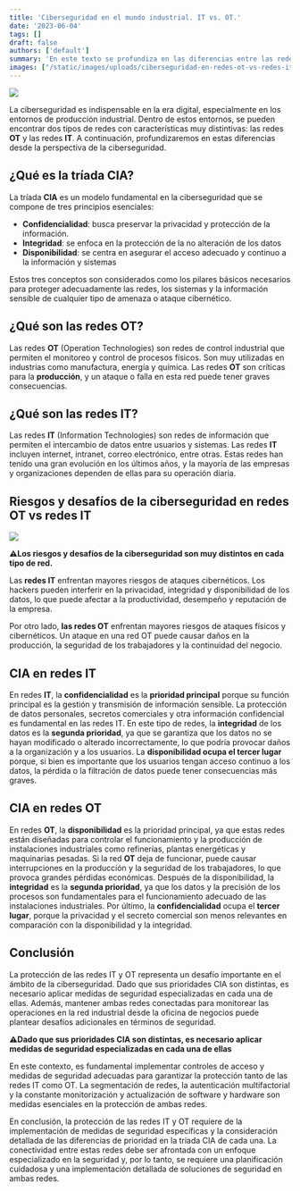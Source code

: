 ```yaml
---
title: 'Ciberseguridad en el mundo industrial. IT vs. OT.'
date: '2023-06-04'
tags: []
draft: false
authors: ['default']
summary: 'En este texto se profundiza en las diferencias entre las redes OT y las redes IT desde la perspectiva de la ciberseguridad. Se destacan los riesgos y desafíos que enfrenta cada tipo de red, así como las prioridades en la tríada CIA. Se enfatiza la importancia de aplicar medidas de seguridad especializadas en cada una de estas redes, teniendo en cuenta la segmentación de redes, la autenticación multifactorial y la constante monitorización y actualización de software y hardware. Por lo tanto, se requiere una planificación cuidadosa y una implementación detallada de soluciones de seguridad en ambas redes.'
images: ["/static/images/uploads/ciberseguridad-en-redes-ot-vs-redes-it-que-son-y-como-protegerlas/IT-vs-OT_Featured.webp", "/static/images/uploads/ciberseguridad-en-redes-ot-vs-redes-it-que-son-y-como-protegerlas/ITvsOT.webp"]
---
```


![](/static/images/uploads/ciberseguridad-en-redes-ot-vs-redes-it-que-son-y-como-protegerlas/IT-vs-OT_Featured.webp)

La ciberseguridad es indispensable en la era digital, especialmente en los entornos de producción industrial. Dentro de estos entornos, se pueden encontrar dos tipos de redes con características muy distintivas: las redes **OT** y las redes **IT**. A continuación, profundizaremos en estas diferencias desde la perspectiva de la ciberseguridad.

## **¿Qué es la tríada CIA?**

La tríada **CIA** es un modelo fundamental en la ciberseguridad que se compone de tres principios esenciales:

* **Confidencialidad**: busca preservar la privacidad y protección de la información.
* **Integridad**: se enfoca en la protección de la no alteración de los datos
* **Disponibilidad**: se centra en asegurar el acceso adecuado y continuo a la información y sistemas

Estos tres conceptos son considerados como los pilares básicos necesarios para proteger adecuadamente las redes, los sistemas y la información sensible de cualquier tipo de amenaza o ataque cibernético.

## **¿Qué son las redes OT?**

  
Las redes **OT** (Operation Technologies) son redes de control industrial que permiten el monitoreo y control de procesos físicos. Son muy utilizadas en industrias como manufactura, energía y química. Las redes **OT** son críticas para la **producción**, y un ataque o falla en esta red puede tener graves consecuencias.

## **¿Qué son las redes IT?**

Las redes **IT** (Information Technologies) son redes de información que permiten el intercambio de datos entre usuarios y sistemas. Las redes **IT** incluyen internet, intranet, correo electrónico, entre otras. Estas redes han tenido una gran evolución en los últimos años, y la mayoría de las empresas y organizaciones dependen de ellas para su operación diaria.

## **Riesgos y desafíos de la ciberseguridad en redes OT vs redes IT**

![](/static/images/uploads/ciberseguridad-en-redes-ot-vs-redes-it-que-son-y-como-protegerlas/ITvsOT.webp)

**⚠️Los riesgos y desafíos de la ciberseguridad son muy distintos en cada tipo de red.**

Las **redes IT** enfrentan mayores riesgos de ataques cibernéticos. Los hackers pueden interferir en la privacidad, integridad y disponibilidad de los datos, lo que puede afectar a la productividad, desempeño y reputación de la empresa.

Por otro lado, **las redes OT** enfrentan mayores riesgos de ataques físicos y cibernéticos. Un ataque en una red OT puede causar daños en la producción, la seguridad de los trabajadores y la continuidad del negocio.

## CIA en redes IT

En redes **IT**, la **confidencialidad** es la **prioridad principal** porque su función principal es la gestión y transmisión de información sensible. La protección de datos personales, secretos comerciales y otra información confidencial es fundamental en las redes IT. En este tipo de redes, la **integridad** de los datos es la **segunda prioridad**, ya que se garantiza que los datos no se hayan modificado o alterado incorrectamente, lo que podría provocar daños a la organización y a los usuarios. La **disponibilidad ocupa el tercer lugar** porque, si bien es importante que los usuarios tengan acceso continuo a los datos, la pérdida o la filtración de datos puede tener consecuencias más graves.

## CIA en redes OT

En redes **OT**, la **disponibilidad** es la prioridad principal, ya que estas redes están diseñadas para controlar el funcionamiento y la producción de instalaciones industriales como refinerías, plantas energéticas y maquinarias pesadas. Si la red **OT** deja de funcionar, puede causar interrupciones en la producción y la seguridad de los trabajadores, lo que provoca grandes pérdidas económicas. Después de la disponibilidad, la **integridad** es la **segunda prioridad**, ya que los datos y la precisión de los procesos son fundamentales para el funcionamiento adecuado de las instalaciones industriales. Por último, la **confidencialidad** ocupa el **tercer lugar**, porque la privacidad y el secreto comercial son menos relevantes en comparación con la disponibilidad y la integridad.

## Conclusión

La protección de las redes IT y OT representa un desafío importante en el ámbito de la ciberseguridad. Dado que sus prioridades CIA son distintas, es necesario aplicar medidas de seguridad especializadas en cada una de ellas. Además, mantener ambas redes conectadas para monitorear las operaciones en la red industrial desde la oficina de negocios puede plantear desafíos adicionales en términos de seguridad.

**⚠️Dado que sus prioridades CIA son distintas, es necesario aplicar medidas de seguridad especializadas en cada una de ellas**

En este contexto, es fundamental implementar controles de acceso y medidas de seguridad adecuadas para garantizar la protección tanto de las redes IT como OT. La segmentación de redes, la autenticación multifactorial y la constante monitorización y actualización de software y hardware son medidas esenciales en la protección de ambas redes.

En conclusión, la protección de las redes IT y OT requiere de la implementación de medidas de seguridad específicas y la consideración detallada de las diferencias de prioridad en la triada CIA de cada una. La conectividad entre estas redes debe ser afrontada con un enfoque especializado en la seguridad y, por lo tanto, se requiere una planificación cuidadosa y una implementación detallada de soluciones de seguridad en ambas redes.

